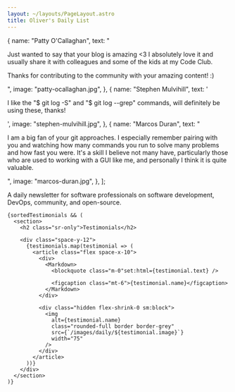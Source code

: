 ```yaml
---
layout: ~/layouts/PageLayout.astro
title: Oliver's Daily List
---
```



  {
    name: "Patty O'Callaghan",
    text: "<p>Just wanted to say that your blog is amazing <3 I absolutely love it and usually share it with colleagues and some of the kids at my Code Club.</p><p>Thanks for contributing to the community with your amazing content! :)</p>",
    image: "patty-ocallaghan.jpg",
  },
  {
    name: "Stephen Mulvihill",
    text: '<p>I like the "$ git log -S" and "$ git log --grep" commands, will definitely be using these, thanks!</p>',
    image: "stephen-mulvihill.jpg",
  },
  {
    name: "Marcos Duran",
    text: "<p>I am a big fan of your git approaches. I especially remember pairing with you and watching how many commands you run to solve many problems and how fast you were. It's a skill I believe not many have, particularly those who are used to working with a GUI like me, and personally I think it is quite valuable.</p>",
    image: "marcos-duran.jpg",
  },
];


<p>
  A daily newsletter for software professionals on software development, DevOps, community, and open-source.
</p>

<div class="space-y-12">
  <div class="space-y-20">
    <DailyEmailForm />

    {sortedTestimonials && (
      <section>
        <h2 class="sr-only">Testimonials</h2>

        <div class="space-y-12">
          {testimonials.map(testimonial => (
            <article class="flex space-x-10">
              <div>
                <Markdown>
                  <blockquote class="m-0"set:html={testimonial.text} />

                  <figcaption class="mt-6">{testimonial.name}</figcaption>
                </Markdown>
              </div>

              <div class="hidden flex-shrink-0 sm:block">
                <img
                  alt={testimonial.name}
                  class="rounded-full border border-grey"
                  src={`/images/daily/${testimonial.image}`}
                  width="75"
                />
              </div>
            </article>
          ))}
        </div>
      </section>
    )}

  </div>

  <AboutMe />
</div>
